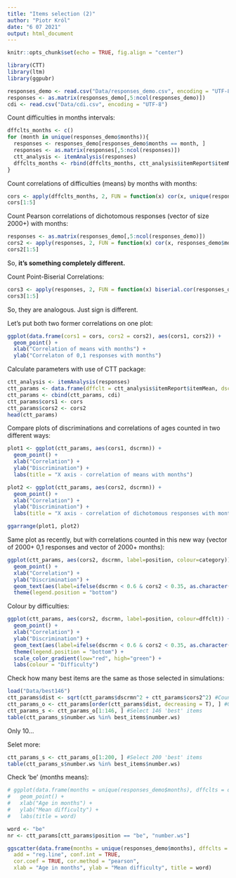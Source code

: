 ```yaml
---
title: "Items selection (2)"
author: "Piotr Król"
date: "6 07 2021"
output: html_document
---
```


```r
knitr::opts_chunk$set(echo = TRUE, fig.align = "center")
```

```r
library(CTT)
library(ltm)
library(ggpubr)
```

```r
responses_demo <- read.csv("Data/responses_demo.csv", encoding = "UTF-8")
responses <- as.matrix(responses_demo[,5:ncol(responses_demo)])
cdi <- read.csv("Data/cdi.csv", encoding = "UTF-8")
```

Count difficulties in months intervals:

```r
dffclts_months <- c()
for (month in unique(responses_demo$months)){
  responses <- responses_demo[responses_demo$months == month, ]
  responses <- as.matrix(responses[,5:ncol(responses)])
  ctt_analysis <- itemAnalysis(responses)
  dffclts_months <- rbind(dffclts_months, ctt_analysis$itemReport$itemMean)
}
```

Count correlations of difficulties (means) by months with months:

```r
cors <- apply(dffclts_months, 2, FUN = function(x) cor(x, unique(responses_demo$months)))
cors[1:5]
```

Count Pearson correlations of dichotomous responses (vector of size 2000+) with months:

```r
responses <- as.matrix(responses_demo[,5:ncol(responses_demo)])
cors2 <- apply(responses, 2, FUN = function(x) cor(x, responses_demo$months))
cors2[1:5]
```

So, **it's something completely different.**

Count Point-Biserial Correlations:

```r
cors3 <- apply(responses, 2, FUN = function(x) biserial.cor(responses_demo$months, x))
cors3[1:5]
```

So, they are analogous. Just sign is different.

Let's put both two former correlations on one plot:

```r
ggplot(data.frame(cors1 = cors, cors2 = cors2), aes(cors1, cors2)) +
  geom_point() +
  xlab("Correlation of means with months") +
  ylab("Correlaton of 0,1 responses with months")
```

Calculate parameters with use of CTT package:

```r
ctt_analysis <- itemAnalysis(responses)
ctt_params <- data.frame(dffclt = ctt_analysis$itemReport$itemMean, dscrmn = ctt_analysis$itemReport$pBis)
ctt_params <- cbind(ctt_params, cdi)
ctt_params$cors1 <- cors
ctt_params$cors2 <- cors2
head(ctt_params)
```

Compare plots of discriminations and correlations of ages counted in two different ways:

```r
plot1 <- ggplot(ctt_params, aes(cors1, dscrmn)) +
  geom_point() +
  xlab("Correlation") +
  ylab("Discrimination") +
  labs(title = "X axis - correlation of means with months")

plot2 <- ggplot(ctt_params, aes(cors2, dscrmn)) +
  geom_point() +
  xlab("Correlation") +
  ylab("Discrimination") +
  labs(title = "X axis - correlation of dichotomous responses with months")

ggarrange(plot1, plot2)
```

Same plot as recently, but with correlations counted in this new way (vector of 2000+ 0,1 responses and vector of 2000+ months):

```r
ggplot(ctt_params, aes(cors2, dscrmn, label=position, colour=category)) +
  geom_point() +
  xlab("Correlation") +
  ylab("Discrimination") +
  geom_text(aes(label=ifelse(dscrmn < 0.6 & cors2 < 0.35, as.character(position),'')), check_overlap = T) +
  theme(legend.position = "bottom")
```

Colour by difficulties:

```r
ggplot(ctt_params, aes(cors2, dscrmn, label=position, colour=dffclt)) +
  geom_point() +
  xlab("Correlation") +
  ylab("Discrimination") +
  geom_text(aes(label=ifelse(dscrmn < 0.6 & cors2 < 0.35, as.character(position),'')), check_overlap = T) +
  theme(legend.position = "bottom") +
  scale_color_gradient(low="red", high="green") +
  labs(colour = "Difficulty")
```

Check how many best items are the same as those selected in simulations:

```r
load("Data/best146")
ctt_params$dist <- sqrt(ctt_params$dscrmn^2 + ctt_params$cors2^2) #Count distance of points from (0,0):
ctt_params_o <- ctt_params[order(ctt_params$dist, decreasing = T), ] #Order by distance
ctt_params_s <- ctt_params_o[1:146, ] #Select 146 'best' items
table(ctt_params_s$number.ws %in% best_items$number.ws)
```

Only 10...

Selet more:

```r
ctt_params_s <- ctt_params_o[1:200, ] #Select 200 'best' items
table(ctt_params_s$number.ws %in% best_items$number.ws)
```

Check 'be' (months means):

```r
# ggplot(data.frame(months = unique(responses_demo$months), dffclts = dffclts_months[, nr]), aes(months, dffclts)) +
#   geom_point() +
#   xlab("Age in months") +
#   ylab("Mean difficulty") +
#   labs(title = word)
```

```r
word <- "be"
nr <- ctt_params[ctt_params$position == "be", "number.ws"]

ggscatter(data.frame(months = unique(responses_demo$months), dffclts = dffclts_months[, nr]), x = "months", y = "dffclts",
  add = "reg.line", conf.int = TRUE,
  cor.coef = TRUE, cor.method = "pearson",
  xlab = "Age in months", ylab = "Mean difficulty", title = word)
```



